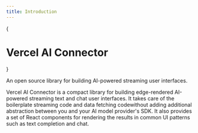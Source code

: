 ```yaml
---
title: Introduction
---
```



{<h1 className="text-5xl tracking-tighter font-extrabold text-slate-900 dark:text-slate-100 md:text-5xl mt-2 main-title">Vercel AI Connector</h1>}

<div className="text-neutral-600 tracking-tight dark:text-neutral-400 text-xl mt-4 mb-8">
  An open source library for building AI-powered streaming user interfaces.
</div>

Vercel AI Connector is a compact library for building edge-rendered AI-powered streaming text and chat user interfaces. It takes care of the boilerplate streaming code and data fetching codewithout adding additional abstraction between you and your AI model provider's SDK. It also provides a set of React components for rendering the results in common UI patterns such as text completion and chat.

<div className="grid lg:grid-cols-2 grid-cols-1 gap-4 mt-8">
  <Card
    title="Edge-ready"
    description="Compatible with Vercel’s Edge Network, enabling AI-powered apps that are fast and scalable."
  >
    <Globe />
  </Card>
  <Card
    title="Built-in Adapters"
    description="First-class support for native OpenAI, Anthropic, and HuggingFace Inference JavaScript SDKs."
  >
    <Logos/>
  </Card>
  <Card
    title="Streaming First"
    description="SWR-powered React hooks for fetching and rendering streaming text responses."
  >
    <Browser/>
  </Card>
  <Card
    title="Stream Callbacks"
    description="Callbacks for saving completed streaming responses to a database in the same request."
  >
  <Streaming/>
  </Card>
</div>
